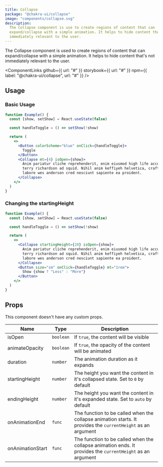 ```yaml
---
title: Collapse
package: "@chakra-ui/collapse"
image: "components/collapse.svg"
description:
  The Collapse component is use to create regions of content that can
  expand/collapse with a simple animation. It helps to hide content that's not
  immediately relevant to the user.
---
```



The Collapse component is used to create regions of content that can
expand/collapse with a simple animation. It helps to hide content that's not
immediately relevant to the user.

<ComponentLinks
  github={{ url: "#" }}
  storybook={{ url: "#" }}
  npm={{ label: "@chakra-ui/collapse", url: "#" }}
/>

<carbon-ad></carbon-ad>

## Usage

### Basic Usage

```jsx
function Example() {
  const [show, setShow] = React.useState(false)

  const handleToggle = () => setShow(!show)

  return (
    <>
      <Button colorScheme="blue" onClick={handleToggle}>
        Toggle
      </Button>
      <Collapse mt={4} isOpen={show}>
        Anim pariatur cliche reprehenderit, enim eiusmod high life accusamus
        terry richardson ad squid. Nihil anim keffiyeh helvetica, craft beer
        labore wes anderson cred nesciunt sapiente ea proident.
      </Collapse>
    </>
  )
}
```

### Changing the startingHeight

```jsx
function Example() {
  const [show, setShow] = React.useState(false)

  const handleToggle = () => setShow(!show)

  return (
    <>
      <Collapse startingHeight={20} isOpen={show}>
        Anim pariatur cliche reprehenderit, enim eiusmod high life accusamus
        terry richardson ad squid. Nihil anim keffiyeh helvetica, craft beer
        labore wes anderson cred nesciunt sapiente ea proident.
      </Collapse>
      <Button size="sm" onClick={handleToggle} mt="1rem">
        Show {show ? "Less" : "More"}
      </Button>
    </>
  )
}
```

## Props

This component doesn't have any custom props.

| Name             | Type      | Description                                                                                                  |
| ---------------- | --------- | ------------------------------------------------------------------------------------------------------------ |
| isOpen           | `boolean` | If `true`, the content will be visible                                                                       |
| animateOpacity   | `boolean` | If `true`, the opacity of the content will be animated                                                       |
| duration         | `number`  | The animation duration as it expands                                                                         |
| startingHeight   | `number`  | The height you want the content in it's collapsed state. Set to `0` by default                               |
| endingHeight     | `number`  | The height you want the content in it's expanded state. Set to `auto` by default                             |
| onAnimationEnd   | `func`    | The function to be called when the collapse animation starts. It provides the `currentHeight` as an argument |
| onAnimationStart | `func`    | The function to be called when the collapse animation ends. It provides the `currentHeight` as an argument   |
